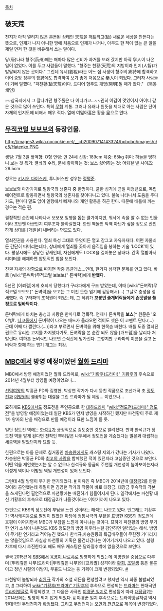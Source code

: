 [[목차]]
== 破天荒 ==
천지가 아직 열리지 않은 혼돈된 상태인 天荒을 깨트리고(破) 새로운 세상을 만든다는 뜻으로, 인재가 나지 아니한 땅에 처음으로 인재가 나거나, 아무도 한 적이 없는 큰 일을 제일 먼저 한 것을 비유해서 쓰는 말이다.

당(唐)나라 형주(荊州)에는 해마다 많은 선비가 과거를 보러 갔지만 아직 擧人이 나온 일이 없었다. 이를 두고 사람들이 말했다. "형주는 천황(天荒)의 지방이라 인지(人智)가 발달되지 않은 곳이다." 그런데 유세(劉稅)라는 어느 집 서생이 형주의 鄕詩에 합격하고 이어 중앙 정부의 會詩에도 합격하여 보기 좋게 처음으로 擧人이 되었다. 그러자 사람들이 기뻐 말했다. "파천황(破天荒)이다. 드디어 형주도 개명(開明)될 때가 왔다."
{{{[출전]}}}《북몽쇄언》

~~삼국지에서 그 잘나가던 형주풀은 다 어디가고...~~괜히 어감이 멋있어서 아이디 같은 것으로 많이 쓰인다. 특히 [[무협]] 계통. 그러나 유래나 원뜻을 제대로 아는 사람은 단어 자체의 인지도에 비해서 매우 적다. 열에 여덟아홉은 황을 皇으로 안다.

== [[무적코털 보보보]]의 등장인물. ==
http://images3.wikia.nocookie.net/__cb20090714143324/bobobo/images/c/c5/Hatenko.PNG

생일: 7월 3일
혈액형: O형
연령: 만 24세
신장: 189cm
체중: 65kg
취미: 하늘을 멍하니 보는 것
특기: 열쇠의 수리, 분해
좋아하는 것: 보스
싫어하는 것: 어뢰걸
발 사이즈: 29.5cm

성우는 [[키시오 다이스케]], 투니버스판 성우는 [[정명준]].

보보보와 마찬가지로 털왕국의 생존자 중 한명이다.
쿨한 성격에 금발 미청년으로, 독립 에이전트로 활동하면서 털왕국의 생존자를 찾아다니고 있다. 불쑥 나타나서 도움을 주다가도, 한마디 말도 없이 일행에서 빠져나와 개인 활동을 하곤 한다. 때문에 배틀에 끼는 경우는 적은 편.

결정적인 순간에 나타나서 보보보 일행을 돕는 쿨가이지만, 워낙에 속을 알 수 없는 인물이라 초반엔 아군인지 여부조차 불확실했다.
한번 빡돌면 악역 아닌가 싶을 정도로 잔인하게 상대를 [개발살] 내버리는 면모도 있다.

열쇠진권을 사용한다. 열쇠 특성 그대로 무엇이든 열고 잠그고 자유자재다. 어떤 자물쇠든 간단히 따버리는데다, 상대에게 열쇠를 꽂아서 움직임을 봉하는 기술 'LOCK'이 있다. 평상시에도 상당한 강캐인데, 자신에게도 LOCK을 걸어놓은 상태다. 간혹 열받아서 리미터를 해제하면 압도적인 힘을 보인다.

진권 자체의 강함으로 따지면 작중 톱클래스...인데, 한가지 심각한 문제를 안고 있다. 바로 [wiki:"돈벼락(무적코털 보보보)" 돈벼락]에게 '''반했다'''.

5년전 [어뢰걸]에게 호되게 당했다가 구라파에게 구조 받았는데, 이때 [wiki:"돈벼락(무적코털 보보보)" 돈벼락]을 보고는 그 미친 듯한 엽기에 감동해서(...) 그날로 충성을 맹세했다. 즉 구라파의 조직원이 되었는데, 그 직위가 '''꼬붕인 졸개벼락들에게 존댓말을 쓸 정도로 밑바닥이다'''.

돈벼락에게 바치는 충성과 사랑은 한마디로 맹목적. 언제나 돈벼락을 '''보스'''[* 원문은 '오야빙!'. [[니코동]]에서 돈벼락이 나오는 매드가 올라오면 적어도 셋은 이 코멘트 단다.(...) 근데 어째 다 짤린다.(...)]라고 부르면서 돈벼락을 위해 한목숨 바친다.
배틀 도중 열쇠진권으로 유리한 고지를 차지했다가도, 돈벼락을 본 순간 되도 않을 [개드립]을 날리다 처발린다. 여하튼 돈벼락만 나오면 순식간에 망가진다.
그렇지만 구라파의 이름을 걸고 돈벼락과 함께 하는 엽기 개그는 최강.

== [[문화방송|MBC]]에서 방영 예정이었던 [[월화 드라마]] ==
MBC에서 방영 예정이었던 월화 드라마로, [[wiki:"기황후(드라마)" 기황후]]의 후속으로 2014년 4월부터 방영될 예정이었으나...

[[선덕여왕(드라마)|선덕여왕]]의 박홍균 PD와 김영현, 박상연 작가가 다시 뭉친 작품으로 조선개국 초 [[정도전]]과 [[태종|이방원]]의 불꽃튀는 대결을 그린 드라마가 될 예정... 이었으나...

묘하게도 [[한국방송공사|KBS]]에서도 정도전을 주인공으로 한 [[KBS 대하드라마|대하드라마]] "[[wiki:"정도전(드라마)" 정도전]]"을 방영할 예정이었는데 일단 KBS가 먼저 방영을 시작하긴 했지만 파천황이 주로 제1차 왕자의 난을 배경으로 만들 예정이라 묘한 느낌이 들 듯.

일단 정도전 역에는 [[한석규]]가 긍정적으로 검토중인 것으로 알려졌다. 만약 한석규가 정도전 역을 맡게 된다면 전작인 뿌리깊은 나무에서 정도전을 계승했다는 밀본과 대립하는 세종역을 맡았던지라 묘할 듯.

한편으로는 아들 문제로 칩거중인 [[차승원]]에게도 캐스팅 제의가 갔다는 기사가 나왔다. 차승원은 박홍균 PD와 [[최고의 사랑]]을 함께했던 적이 있던지라 고심중인 것으로 보인다. 어떤 역을 제안했는지는 알 수 없으나 한석규와 동급의 주연일 개연성이 높아보이는지라 이성계 역이나 이방원 역일 개연성이 있어 보인다.

그런데 4월 방영이 무기한 연기되었다. [http://news.khan.co.kr/kh_news/khan_art_view.html?artid=201401071524011 #] 이유인 즉 MBC가 2014년에 [[대장금]]2를 만들 것이라 공언했는데 하필이면 김영현 작가의 작품이 바로 대장금. 대장금 후속작의 각본을 쓰게된다면 필연적으로 파천황에는 매진하기 힘들어지게 된다.  일각에서는 파천황 대신 기황후의 후속으로 대장금2가 나올것이라는 이야기까지 나오고 있다.

한편으로 KBS의 정도전에 부담을 느낀 것이라는 해석도 나오고 있다. 안그래도 기황후가 역사왜곡등으로 말썽이 많았던 마당에 정통사극의 부활을 표방한 KBS의 정도전에 호평이 이어지면서 MBC가 부담을 느낀게 아니냐는 것이다. 묘하게 파천황의 방영 무기한 연기 소식이 나온것도 KBS 정도전의 방영 이후라는걸 감안하면 일리있는 해석. 방영이 무기한 연기라고 적어놓긴 했으나 한석규,차승원등의 특급배우들이 무한정 기다리지는 않을것임으로 사실상 파천황의 기획은 물건너갔다는 이야기까지 나오고 있다. 설령 차후에 다시 추진한다고 해도 배우 캐스팅은 달라질수밖에 없을것으로 보인다.

결국 2015년에 [[SBS]]에서 [[육룡이 나르샤]]로 방영하게 되었는데 이방원을 중심으로 다루며 [뿌리깊은 나무(드라마)|뿌리깊은 나무]의 [프리퀄] 성격이라 [[황희]], [[조말생]] 등은 물론이고 청년 시절의 이방지, 무휼도 나오는 등 기획이 크게 변경되었다. [http://news.naver.com/main/read.nhn?mode=LSD&mid=sec&sid1=106&oid=416&aid=0000132772 #]

파천왕이 불발되자 [[최완규]] 작가의 소설 히든을 편성할려고 했지만 역시 최종 불발되었고, [http://news.naver.com/main/read.nhn?mode=LSD&mid=sec&sid1=106&oid=108&aid=0002274927 #] 그리하여 [[wiki:"기황후(드라마)" 기황후]]의 후속으로 편성되는 [[드라마#s-2|드라마]]는 현대극인 [[트라이앵글(드라마)|트라이앵글]]로 확정되었고, 그 다음은 사극인 [[야경꾼 일지]]로 편성됨에 따라 [[대장금]]2는 2014년에는 방영이 되지 않게 되었다. [http://news.naver.com/main/read.nhn?mode=LSD&mid=sec&sid1=106&oid=241&aid=0002187022 #]
야경꾼 일지 후속으로는 트라이앵글처럼 역시 현대극인 무법천지가 [http://news.naver.com/main/read.nhn?mode=LSD&mid=sec&sid1=106&oid=057&aid=0000376465 확정됐다].
그리고 무법천지는 [[오만과 편견(드라마)|오만과 편견]]으로 제목이 변경되었다.
